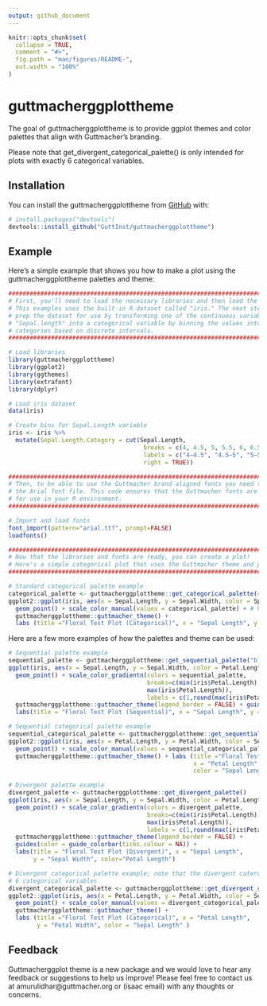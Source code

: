 ```yaml
---
output: github_document
---
```


<!-- README.md is generated from README.Rmd. Please edit that file -->

```r
knitr::opts_chunk$set(
  collapse = TRUE,
  comment = "#>",
  fig.path = "man/figures/README-",
  out.width = "100%"
)
```

# guttmacherggplottheme

<!-- badges: start -->
<!-- badges: end -->

The goal of guttmacherggplottheme is to provide ggplot themes and color palettes that align with Guttmacher's branding. 

Please note that get_divergent_categorical_palette() is only intended for plots with exactly 6 categorical variables.

## Installation

You can install the guttmacherggplottheme from [GitHub](https://github.com/) with:

``` r
# install.packages("devtools")
devtools::install_github("GuttInst/guttmacherggplottheme")
```

## Example

Here's a simple example that shows you how to make a plot using the guttmacherggplottheme palettes and theme:

```r
################################################################################
# First, you'll need to load the necessary libraries and then load the dataset.
# This examples uses the built-in R dataset called "iris." The next step is to
# prep the dataset for use by transforming one of the continuous variables, 
# "Sepal.length" into a categorical variable by binning the values into 
# categories based on discrete intervals.
################################################################################

# Load libraries
library(guttmacherggplottheme)
library(ggplot2)
library(ggthemes)
library(extrafont)
library(dplyr)

# Load iris dataset
data(iris)

# Create bins for Sepal.Length variable
iris <- iris %>%
  mutate(Sepal.Length.Category = cut(Sepal.Length,
                                      breaks = c(4, 4.5, 5, 5.5, 6, 6.5, max(iris$Sepal.Length)),
                                      labels = c("4–4.5", "4.5–5", "5–5.5", "5.5–6", "6–6.5", "6.5+"),
                                      right = TRUE))

################################################################################
# Then, to be able to use the Guttmacher brand aligned fonts you need to import 
# the Arial font file. This code ensures that the Guttmacher fonts are available
# for use in your R environment.
################################################################################

# Import and load fonts
font_import(pattern="arial.ttf", prompt=FALSE)
loadfonts()

################################################################################
# Now that the libraries and fonts are ready, you can create a plot!
# Here's a simple categorical plot that uses the Guttmacher theme and palette.
################################################################################

# Standard categorical palette example
categorical_palette <- guttmacherggplottheme::get_categorical_palette(4)        # Define palette
ggplot2::ggplot(iris, aes(x = Sepal.Length, y = Sepal.Width, color = Species)) +
  geom_point() + scale_color_manual(values = categorical_palette) + # Use palette here
  guttmacherggplottheme::guttmacher_theme() + 
  labs (title ="Floral Test Plot (Categorical)", x = "Sepal Length", y = "Sepal Width")

```

Here are a few more examples of how the palettes and theme can be used:

```r

# Sequential palette example
sequential_palette <- guttmacherggplottheme::get_sequential_palette("blue")     # Define palette
ggplot(iris, aes(x = Sepal.Length, y = Sepal.Width, color = Petal.Length)) +
  geom_point() + scale_color_gradientn(colors = sequential_palette,             # Use palette here
                                       breaks=c(min(iris$Petal.Length),
                                       max(iris$Petal.Length)), 
                                       labels = c(1,round(max(iris$Petal.Length)))) + 
  guttmacherggplottheme::guttmacher_theme(legend_border = FALSE) + guides(color = guide_colorbar(ticks.colour = NA)) +
  labs(title = "Floral Test Plot (Sequential)", x = "Sepal Length", y = "Sepal Width", color="Petal Length")

# Sequential categorical palette example
sequential_categorical_palette <- guttmacherggplottheme::get_sequential_categorical_palette("orange", 6)  # Define palette
ggplot2::ggplot(iris, aes(x = Petal.Length, y = Petal.Width, color = Sepal.Length.Category)) +
  geom_point() + scale_color_manual(values = sequential_categorical_palette) + # Use palette here
  guttmacherggplottheme::guttmacher_theme() + labs (title ="Floral Test Plot (Categorical)", 
                                                    x = "Petal Length", y = "Petal Width", 
                                                    color = "Sepal Length" ) 

# Divergent palette example
divergent_palette <- guttmacherggplottheme::get_divergent_palette()             # Define palette   
ggplot(iris, aes(x = Sepal.Length, y = Sepal.Width, color = Petal.Length)) +
  geom_point() + scale_color_gradientn(colors = divergent_palette,              # Use palette here
                                       breaks=c(min(iris$Petal.Length),
                                       max(iris$Petal.Length)), 
                                       labels = c(1,round(max(iris$Petal.Length)))) + 
  guttmacherggplottheme::guttmacher_theme(legend_border = FALSE) + 
  guides(color = guide_colorbar(ticks.colour = NA)) +
  labs(title = "Floral Test Plot (Divergent)", x = "Sepal Length", 
       y = "Sepal Width", color="Petal Length") 

# Divergent categorical palette example; note that the divergent caterogical palette is intended for plots with
# 6 categorical variables
divergent_categorical_palette <- guttmacherggplottheme::get_divergent_categorical_palette()        # Define palette
ggplot2::ggplot(iris, aes(x = Petal.Length, y = Petal.Width, color = Sepal.Length.Category)) +
  geom_point() + scale_color_manual(values = divergent_categorical_palette) + # Use palette here
  guttmacherggplottheme::guttmacher_theme() + 
  labs (title ="Floral Test Plot (Categorical)", x = "Petal Length", 
        y = "Petal Width", color = "Sepal Length" ) 


```

## Feedback

Guttmacherggplot theme is a new package and we would love to hear any feedback or suggestions to help us improve! Please feel free to contact us at amurulidhar@guttmacher.org or (isaac email) with any thoughts or concerns. 
